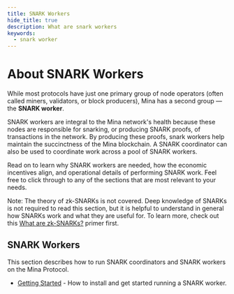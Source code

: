 ```yaml
---
title: SNARK Workers
hide_title: true
description: What are snark workers 
keywords:
  - snark worker
---
```


# About SNARK Workers

While most protocols have just one primary group of node operators (often called miners, validators, or block producers), Mina has a second group — the **SNARK worker**.

SNARK workers are integral to the Mina network's health because these nodes are responsible for snarking, or producing SNARK proofs, of transactions in the network. By producing these proofs, snark workers help maintain the succinctness of the Mina blockchain. A SNARK coordinator can also be used to coordinate work across a pool of SNARK workers.  

Read on to learn why SNARK workers are needed, how the economic incentives align, and operational details of performing SNARK work. Feel free to click through to any of the sections that are most relevant to your needs.

Note: The theory of zk-SNARKs is not covered. Deep knowledge of SNARKs is not required to read this section, but it is helpful to understand in general how SNARKs work and what they are useful for. To learn more, check out this
 [What are zk-SNARKs?](https://minaprotocol.com/blog/what-are-zk-snarks) primer first.

 ## SNARK Workers

This section describes how to run SNARK coordinators and SNARK workers on the Mina Protocol.

- [Getting Started](snark-workers/getting-started) - How to install and get started running a SNARK worker.
